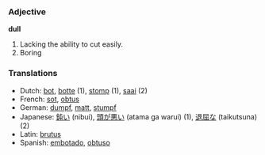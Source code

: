 === Adjective ===

'''dull'''

#Lacking the ability to cut easily.
#Boring

=== Translations ===
*Dutch: [[bot]], [[botte]] (1), [[stomp]] (1), [[saai]] (2)
*French: [[sot]], [[obtus]]
*German: [[dumpf]], [[matt]], [[stumpf]]
*Japanese: [[鈍い]] (nibui), [[頭が悪い]] (atama ga warui) (1), [[退屈な]] (taikutsuna) (2)
*Latin: [[brutus]]
*Spanish: [[embotado]], [[obtuso]]